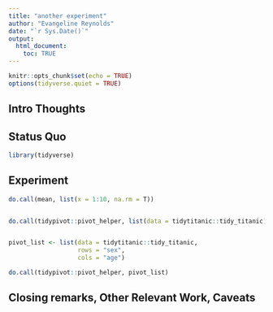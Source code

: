 ```yaml
---
title: "another experiment"
author: "Evangeline Reynolds"
date: "`r Sys.Date()`"
output: 
  html_document:
    toc: TRUE
---
```


```r
knitr::opts_chunk$set(echo = TRUE)
options(tidyverse.quiet = TRUE)
```




## Intro Thoughts


## Status Quo

```r
library(tidyverse)

```

## Experiment

```r
do.call(mean, list(x = 1:10, na.rm = T))


do.call(tidypivot::pivot_helper, list(data = tidytitanic::tidy_titanic))


pivot_list <- list(data = tidytitanic::tidy_titanic, 
                   rows = "sex",
                   cols = "age")

do.call(tidypivot::pivot_helper, pivot_list)


```



## Closing remarks, Other Relevant Work, Caveats
